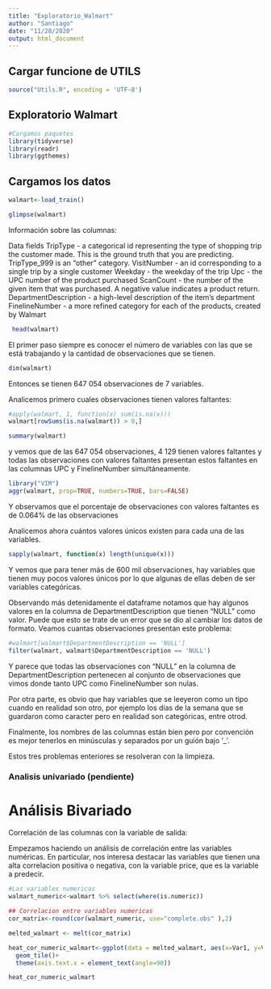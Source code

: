 ```yaml
---
title: "Exploratorio_Walmart"
author: "Santiago"
date: "11/28/2020"
output: html_document
---
```



## Cargar funcione de UTILS 


```r
source("Utils.R", encoding = 'UTF-8')
```



## Exploratorio Walmart

```r
#Cargamos paquetes 
library(tidyverse)
library(readr)
library(ggthemes)
```


## Cargamos los datos 

```r
walmart<-load_train()
```

 

```r
glimpse(walmart)
```


Información sobre las columnas:

Data fields
TripType - a categorical id representing the type of shopping trip the customer made. This is the ground truth that you are predicting. TripType_999 is an "other" category.
VisitNumber - an id corresponding to a single trip by a single customer
Weekday - the weekday of the trip
Upc - the UPC number of the product purchased
ScanCount - the number of the given item that was purchased. A negative value indicates a product return.
DepartmentDescription - a high-level description of the item's department
FinelineNumber - a more refined category for each of the products, created by Walmart



```r
 head(walmart)
```
 
 El primer paso siempre es conocer el número de variables con las que se está trabajando y la cantidad de observaciones que se tienen.
```r
dim(walmart)
```
Entonces se tienen 647 054 observaciones de 7 variables.
 
Analicemos primero cuales observaciones tienen valores faltantes:
 
```r
#apply(walmart, 1, function(x) sum(is.na(x)))
walmart[rowSums(is.na(walmart)) > 0,]
```
```r
summary(walmart)
```
 
 y vemos que de las 647 054 observaciones, 4 129 tienen valores faltantes y todas las observaciones con valores faltantes presentan estos faltantes en las columnas UPC y FinelineNumber simultáneamente.
 
```r
library("VIM")
aggr(walmart, prop=TRUE, numbers=TRUE, bars=FALSE)
```
 Y observamos que el porcentaje de observaciones con valores faltantes es de 0.064% de las observaciones

Analicemos ahora cuántos valores únicos existen para cada una de las variables.

```r
sapply(walmart, function(x) length(unique(x)))
```

Y vemos que para tener más de 600 mil observaciones, hay variables que tienen muy pocos valores únicos por lo que algunas de ellas deben de ser variables categóricas.

Observando más detenidamente el dataframe notamos que hay algunos valores en la columna de DepartmentDescription que tienen "NULL" como valor. Puede que esto se trate de un error que se dio al cambiar los datos de formato. Veamos cuantas observaciones presentan este problema:

```r
#walmart[walmart$DepartmentDescription == 'NULL']
filter(walmart, walmart$DepartmentDescription == 'NULL')
```
Y parece que todas las observaciones con "NULL" en la columna de DepartmentDescription pertenecen al conjunto de observaciones que vimos donde tanto UPC como FinelineNumber son nulas.

Por otra parte, es obvio que hay variables que se leeyeron como un tipo cuando en realidad son otro, por ejemplo los días de la semana que se guardaron como caracter pero en realidad son categóricas, entre otrod.

Finalmente, los nombres de las columnas están bien pero por convención es mejor tenerlos en minúsculas y separados por un guión bajo '_'. 

Estos tres problemas enteriores se resolveran con la limpieza.

 
### Analisis univariado (pendiente)
 
# Análisis Bivariado


 Correlación de las columnas con la variable de salida: 
 
 Empezamos haciendo un análisis de correlación entre las variables numéricas.
En particular, nos interesa destacar las variables que tienen una alta correlacion positiva o negativa, con la variable price, que es la variable a predecir. 
 
 
```r

#Las variables numericas
walmart_numeric<-walmart %>% select(where(is.numeric))

## Correlacion entre variables numericas 
cor_matrix<-round(cor(walmart_numeric, use="complete.obs" ),2)

melted_walmart <- melt(cor_matrix)

heat_cor_numeric_walmart<-ggplot(data = melted_walmart, aes(x=Var1, y=Var2, fill=value)) + 
  geom_tile()+
  theme(axis.text.x = element_text(angle=90))

heat_cor_numeric_walmart

```
